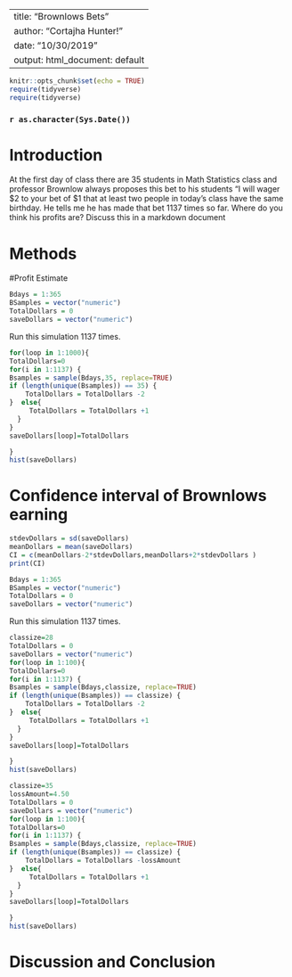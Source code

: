 ---
title: "Brownlows Bets"
author: "Cortajha Hunter!"
date: "10/30/2019"
output: html_document: default
 ---

<!-- We recommend you use git branches -- create a separate branch for each major section i.e. Introduction, Methods, Results, Inferential Results, and Discussion and Conclusions - leave the YAML block untouched until the final merge where you put in your own name !-->

```{r setup, include=FALSE}
knitr::opts_chunk$set(echo = TRUE)
require(tidyverse)
require(tidyverse)
```
### `r as.character(Sys.Date())`

# Introduction

<!--In this section you explain what you are trying to show.  Where did the data come from?  What is the research or other question you are trying to answer?!-->

 At the first day of class there are 35 students in Math Statistics class and professor Brownlow always proposes this bet to his students "I will wager $2 to your bet of $1 that at least two people in today's class have  the same birthday.  He tells me he has made that bet 1137 times so far. Where do you think his profits are? Discuss this in a markdown document

# Methods

<!--Decide on your methods:  In this section explain the approach you will take to attack the issue --- how will you decide on a likely estimate of professor Brownlow's earnings or losses after 1137 bets. Also explain how you construct a 95% confidence interval about your estimate of his winnings !-->


#Profit Estimate

<!--Explain and display the results of your method of coming up with the estimate of professor Brownlows betting!-->

```{r}
Bdays = 1:365
BSamples = vector("numeric")
TotalDollars = 0
saveDollars = vector("numeric")

```


Run this simulation 1137 times. 

```{r}
for(loop in 1:1000){
TotalDollars=0
for(i in 1:1137) {
Bsamples = sample(Bdays,35, replace=TRUE)
if (length(unique(Bsamples)) == 35) {
    TotalDollars = TotalDollars -2
}  else{
     TotalDollars = TotalDollars +1
  }  
}
saveDollars[loop]=TotalDollars

}
hist(saveDollars)
```

# Confidence interval of Brownlows earning

<!--Explain and display your method of coming up with a 95% confidence interval of  professor Brownlows-->
```{r}
stdevDollars = sd(saveDollars)
meanDollars = mean(saveDollars)
CI = c(meanDollars-2*stdevDollars,meanDollars+2*stdevDollars )
print(CI)
```

```{r}
Bdays = 1:365
BSamples = vector("numeric")
TotalDollars = 0
saveDollars = vector("numeric")

```

Run this simulation 1137 times. 

```{r}
classize=28
TotalDollars = 0
saveDollars = vector("numeric")
for(loop in 1:100){
TotalDollars=0
for(i in 1:1137) {
Bsamples = sample(Bdays,classize, replace=TRUE)
if (length(unique(Bsamples)) == classize) {
    TotalDollars = TotalDollars -2
}  else{
     TotalDollars = TotalDollars +1
  }  
}
saveDollars[loop]=TotalDollars

}
hist(saveDollars)
```

```{r}
classize=35
lossAmount=4.50
TotalDollars = 0
saveDollars = vector("numeric")
for(loop in 1:100){
TotalDollars=0
for(i in 1:1137) {
Bsamples = sample(Bdays,classize, replace=TRUE)
if (length(unique(Bsamples)) == classize) {
    TotalDollars = TotalDollars -lossAmount
}  else{
     TotalDollars = TotalDollars +1
  }  
}
saveDollars[loop]=TotalDollars

}
hist(saveDollars)
```

# Discussion and Conclusion

<!--Discussion and conclusion here.  If professor Brownlow is consistantly making or losing money how could he change his payout so that his profits center on zero?  Also discuss what size his class should be in order to have his current scheme balance at zero profit.!-->
